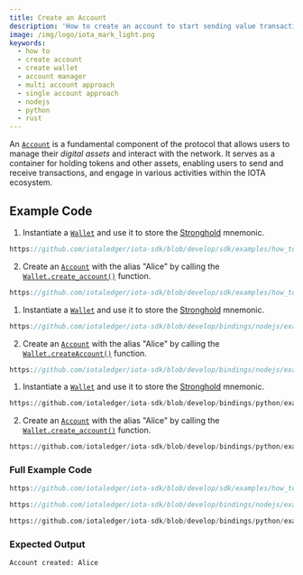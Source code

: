 ```yaml
---
title: Create an Account
description: 'How to create an account to start sending value transactions to the Tangle.'
image: /img/logo/iota_mark_light.png
keywords:
  - how to
  - create account
  - create wallet
  - account manager
  - multi account approach
  - single account approach
  - nodejs
  - python
  - rust
---
```



An [`Account`](../../references/nodejs/classes/Account.md) is a fundamental component of the protocol that allows users
to manage their _digital assets_ and interact with the network. It serves as a container for holding tokens and other
assets, enabling users to send and receive transactions, and engage in various activities within the IOTA ecosystem.

<TipAccountApproaches />

## Example Code

<Tabs groupId="language" queryString>
<TabItem value="rust" label="Rust">

1. Instantiate a [`Wallet`](https://docs.rs/iota-sdk/latest/iota_sdk/wallet/core/struct.Wallet.html) and use it to store
   the [Stronghold](/stronghold.rs/welcome) mnemonic.

<div className={'hide-code-block-extras'}>

```rust reference
https://github.com/iotaledger/iota-sdk/blob/develop/sdk/examples/how_tos/accounts_and_addresses/create_account.rs#L37-L57
```

</div>

2. Create an [`Account`](https://docs.rs/iota-sdk/latest/iota_sdk/wallet/account/struct.Account.html) with the alias
   "Alice" by calling the [`Wallet.create_account()`](https://docs.rs/iota-sdk/latest/iota_sdk/wallet/core/struct.Wallet.html#method.create_account)
   function.

<div className={'hide-code-block-extras'}>

```rust reference
https://github.com/iotaledger/iota-sdk/blob/develop/sdk/examples/how_tos/accounts_and_addresses/create_account.rs#L60
```

</div>

</TabItem>
<TabItem value="typescript-node" label="Typescript (Node.js)">

1. Instantiate a [`Wallet`](../../references/nodejs/classes/Wallet.md) and use it to store the
   [Stronghold](/stronghold.rs/welcome) mnemonic.

<div className={'hide-code-block-extras'}>

```typescript reference
https://github.com/iotaledger/iota-sdk/blob/develop/bindings/nodejs/examples/how_tos/accounts_and_addresses/create-account.ts#L35-L54
```

</div>

2. Create an [`Account`](../../references/nodejs/classes/Account.md) with the alias "Alice" by calling the
   [`Wallet.createAccount()`](../../references/nodejs/classes/Wallet.md#createAccount)
   function.

<div className={'hide-code-block-extras'}>

```typescript reference
https://github.com/iotaledger/iota-sdk/blob/develop/bindings/nodejs/examples/how_tos/accounts_and_addresses/create-account.ts#L57-L59
```

</div>

</TabItem>
<TabItem value="python" label="Python">

1. Instantiate a [`Wallet`](../../references/python/iota_sdk/wallet/wallet.md) and use it to store the
   [Stronghold](/stronghold.rs/welcome) mnemonic.

<div className={'hide-code-block-extras'}>

```python reference
https://github.com/iotaledger/iota-sdk/blob/develop/bindings/python/examples/how_tos/accounts_and_addresses/create_account.py#L13-L32
```

</div>

2. Create an [`Account`](../../references/python/iota_sdk/wallet/account.md) with the alias
   "Alice" by calling the [`Wallet.create_account()`](../../references/python/iota_sdk/wallet/wallet.md#create_account)
   function.

<div className={'hide-code-block-extras'}>

```python reference
https://github.com/iotaledger/iota-sdk/blob/develop/bindings/python/examples/how_tos/accounts_and_addresses/create_account.py#L34L25
```

</div>

</TabItem>
</Tabs>

### Full Example Code

<Tabs groupId="language" queryString>

<TabItem value="rust" label="Rust">

```rust reference
https://github.com/iotaledger/iota-sdk/blob/develop/sdk/examples/how_tos/accounts_and_addresses/create_account.rs
```

</TabItem>
<TabItem value="typescript-node" label="Typescript (Node.js)">

```typescript reference
https://github.com/iotaledger/iota-sdk/blob/develop/bindings/nodejs/examples/how_tos/accounts_and_addresses/create-account.ts
```

</TabItem>
<TabItem value="python" label="Python">

```python reference
https://github.com/iotaledger/iota-sdk/blob/develop/bindings/python/examples/how_tos/accounts_and_addresses/create_account.py
```

</TabItem>
</Tabs>

### Expected Output

```plaintext
Account created: Alice
```
